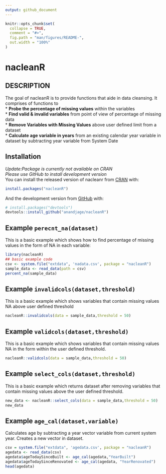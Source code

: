 ```yaml
---
output: github_document
---
```


<!-- README.md is generated from README.Rmd. Please edit that file -->

```r
knitr::opts_chunk$set(
  collapse = TRUE,
  comment = "#>",
  fig.path = "man/figures/README-",
  out.width = "100%"
)
```
# nacleanR

<!-- badges: start -->
<!-- badges: end -->

## DESCRIPTION  
The goal of nacleanR is to provide functions that aide in data cleansing. It comprises of functions to   
* **Probe the percentage of missing values** within the variables  
* **Find valid & invalid variables** from point of view of percentage of missing data  
* **Remove Variables with Missing Values** above user defined limit from a dataset   
* **Calculate age variable in years** from an existing calendar year variable in dataset by subtracting year variable from System Date 


## Installation
*Update:Package is currently not available on CRAN*  
*Please use GitHub to install development version*  
You can install the released version of nacleanr from [CRAN](https://CRAN.R-project.org) with:

``` r
install.packages("nacleanR")
```

And the development version from [GitHub](https://github.com/) with:

``` r
# install.packages("devtools")
devtools::install_github("anandjage/nacleanR")
```
## Example ```perecnt_na(dataset)```

This is a basic example which shows how to find percentage of missing values in the form of NA in each variable:

```r
library(nacleanR)
## basic example code
csv <- system.file("extdata", 'nadata.csv', package = "nacleanR")
sample_data <- read_data(path = csv)
percent_na(sample_data)
```



## Example ```invalidcols(dataset,threshold)```
This is a basic example which shows variables that contain missing values NA above user defined threshold

```r
nacleanR::invalidcols(data = sample_data,threshold = 50)
```

## Example ```validcols(dataset,threshold)```
This is a basic example which shows variables that contain missing values NA in the form within the user defined threshold.

```r
nacleanR::validcols(data = sample_data,threshold = 50)
```

## Example ```select_cols(dataset,threshold)```

This is a basic example which returns dataset after removing variables that contain missing values above the user defined threshold.

```r
new_data <- nacleanR::select_cols(data = sample_data,threshold = 50)
new_data
```


## Example ```age_cal(dataset,variable)```

Calculates age by subtracting a year vector variable from current system year. Creates a new vector in dataset.

```r
csv = system.file("extdata", 'agedata.csv', package = "nacleanR")
agedata <- read_data(csv)
agedata$ageTodaySinceBuilt <- age_cal(agedata,"YearBuilt")
agedata$ageTodaySinceRenovated <- age_cal(agedata, "YearRenovated")
head(agedata)
```

